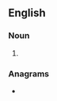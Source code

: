 ==English==

===Noun===
{{head|en|noun plural form}}

# {{plural of|yawper|lang=en}}

===Anagrams===
* {{l|en|spyware}}